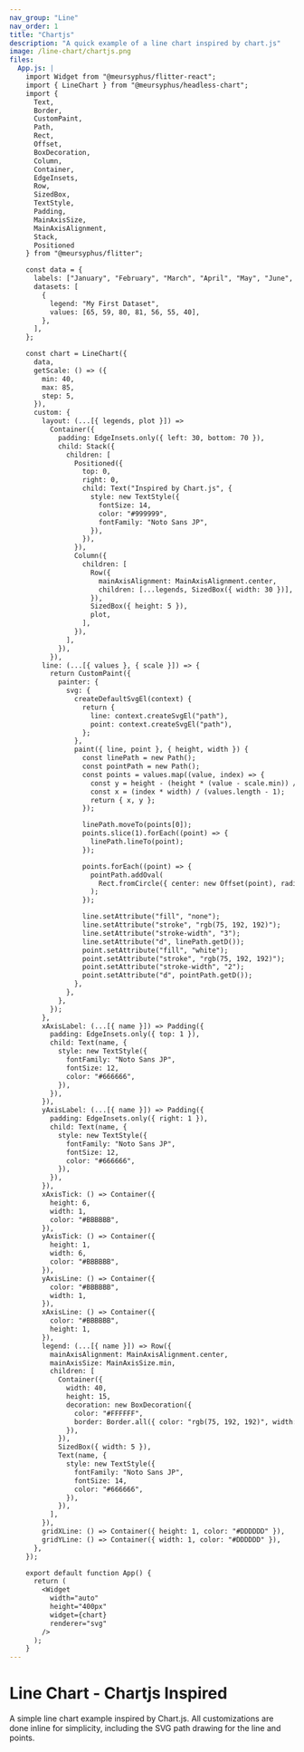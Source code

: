 ```yaml
---
nav_group: "Line"
nav_order: 1
title: "Chartjs"
description: "A quick example of a line chart inspired by chart.js"
image: /line-chart/chartjs.png
files:
  App.js: |
    import Widget from "@meursyphus/flitter-react";
    import { LineChart } from "@meursyphus/headless-chart";
    import {
      Text,
      Border,
      CustomPaint,
      Path,
      Rect,
      Offset,
      BoxDecoration,
      Column,
      Container,
      EdgeInsets,
      Row,
      SizedBox,
      TextStyle,
      Padding,
      MainAxisSize,
      MainAxisAlignment,
      Stack,
      Positioned
    } from "@meursyphus/flitter";

    const data = {
      labels: ["January", "February", "March", "April", "May", "June", "July"],
      datasets: [
        {
          legend: "My First Dataset",
          values: [65, 59, 80, 81, 56, 55, 40],
        },
      ],
    };

    const chart = LineChart({
      data,
      getScale: () => ({
        min: 40,
        max: 85,
        step: 5,
      }),
      custom: {
        layout: (...[{ legends, plot }]) => 
          Container({
            padding: EdgeInsets.only({ left: 30, bottom: 70 }),
            child: Stack({
              children: [
                Positioned({
                  top: 0,
                  right: 0,
                  child: Text("Inspired by Chart.js", {
                    style: new TextStyle({
                      fontSize: 14,
                      color: "#999999",
                      fontFamily: "Noto Sans JP",
                    }),
                  }),
                }),
                Column({
                  children: [
                    Row({
                      mainAxisAlignment: MainAxisAlignment.center,
                      children: [...legends, SizedBox({ width: 30 })],
                    }),
                    SizedBox({ height: 5 }),
                    plot,
                  ],
                }),
              ],
            }),
          }),
        line: (...[{ values }, { scale }]) => {
          return CustomPaint({
            painter: {
              svg: {
                createDefaultSvgEl(context) {
                  return {
                    line: context.createSvgEl("path"),
                    point: context.createSvgEl("path"),
                  };
                },
                paint({ line, point }, { height, width }) {
                  const linePath = new Path();
                  const pointPath = new Path();
                  const points = values.map((value, index) => {
                    const y = height - (height * (value - scale.min)) / (scale.max - scale.min);
                    const x = (index * width) / (values.length - 1);
                    return { x, y };
                  });

                  linePath.moveTo(points[0]);
                  points.slice(1).forEach((point) => {
                    linePath.lineTo(point);
                  });

                  points.forEach((point) => {
                    pointPath.addOval(
                      Rect.fromCircle({ center: new Offset(point), radius: 3 })
                    );
                  });

                  line.setAttribute("fill", "none");
                  line.setAttribute("stroke", "rgb(75, 192, 192)");
                  line.setAttribute("stroke-width", "3");
                  line.setAttribute("d", linePath.getD());
                  point.setAttribute("fill", "white");
                  point.setAttribute("stroke", "rgb(75, 192, 192)");
                  point.setAttribute("stroke-width", "2");
                  point.setAttribute("d", pointPath.getD());
                },
              },
            },
          });
        },
        xAxisLabel: (...[{ name }]) => Padding({
          padding: EdgeInsets.only({ top: 1 }),
          child: Text(name, {
            style: new TextStyle({
              fontFamily: "Noto Sans JP",
              fontSize: 12,
              color: "#666666",
            }),
          }),
        }),
        yAxisLabel: (...[{ name }]) => Padding({
          padding: EdgeInsets.only({ right: 1 }),
          child: Text(name, {
            style: new TextStyle({
              fontFamily: "Noto Sans JP",
              fontSize: 12,
              color: "#666666",
            }),
          }),
        }),
        xAxisTick: () => Container({
          height: 6,
          width: 1,
          color: "#BBBBBB",
        }),
        yAxisTick: () => Container({
          height: 1,
          width: 6,
          color: "#BBBBBB",
        }),
        yAxisLine: () => Container({
          color: "#BBBBBB",
          width: 1,
        }),
        xAxisLine: () => Container({
          color: "#BBBBBB",
          height: 1,
        }),
        legend: (...[{ name }]) => Row({
          mainAxisAlignment: MainAxisAlignment.center,
          mainAxisSize: MainAxisSize.min,
          children: [
            Container({
              width: 40,
              height: 15,
              decoration: new BoxDecoration({
                color: "#FFFFFF",
                border: Border.all({ color: "rgb(75, 192, 192)", width: 3 }),
              }),
            }),
            SizedBox({ width: 5 }),
            Text(name, {
              style: new TextStyle({
                fontFamily: "Noto Sans JP",
                fontSize: 14,
                color: "#666666",
              }),
            }),
          ],
        }),
        gridXLine: () => Container({ height: 1, color: "#DDDDDD" }),
        gridYLine: () => Container({ width: 1, color: "#DDDDDD" }),
      },
    });

    export default function App() {
      return (
        <Widget
          width="auto"
          height="400px"
          widget={chart}
          renderer="svg"
        />
      );
    }
---
```


# Line Chart - Chartjs Inspired

A simple line chart example inspired by Chart.js. All customizations are done inline for simplicity, including the SVG path drawing for the line and points.

